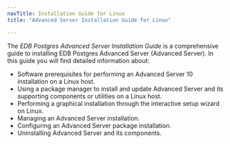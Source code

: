 ```yaml
---
navTitle: Installation Guide for Linux
title: "Advanced Server Installation Guide for Linux"

---
```


<div id="introduction" class="registered_link"></div>

The *EDB Postgres Advanced Server Installation Guide* is a comprehensive guide to installing EDB Postgres Advanced Server (Advanced Server). In this guide you will find detailed information about:

-   Software prerequisites for performing an Advanced Server 10 installation on a Linux host.
-   Using a package manager to install and update Advanced Server and its supporting components or utilities on a Linux host.
-   Performing a graphical installation through the interactive setup wizard on Linux.
-   Managing an Advanced Server installation.
-   Configuring an Advanced Server package installation.
-   Uninstalling Advanced Server and its components.
